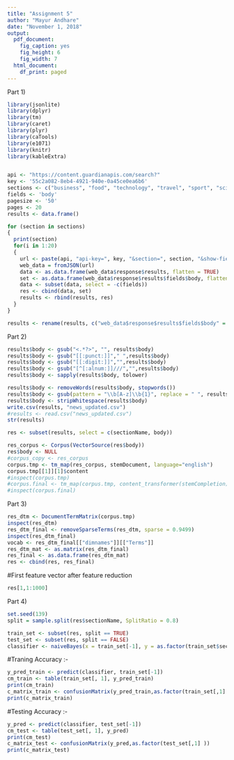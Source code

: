```yaml
---
title: "Assignment 5"
author: "Mayur Andhare"
date: "November 1, 2018"
output:
  pdf_document:
    fig_caption: yes
    fig_height: 6
    fig_width: 7
  html_document:
    df_print: paged
---
```


Part 1)

```r
library(jsonlite)
library(dplyr)
library(tm)
library(caret)
library(plyr)
library(caTools)
library(e1071)
library(knitr)
library(kableExtra)


api <- "https://content.guardianapis.com/search?"
key <- '55c2a082-8eb4-4921-940e-0a45ce0ea6b6'
sections <- c("business", "food", "technology", "travel", "sport", "science")
fields <- 'body'
pagesize <- '50'
pages <- 20
results <- data.frame()

```


```r
for (section in sections)
{
  print(section)
  for(i in 1:20)
  {
    url <- paste(api, "api-key=", key, "&section=", section, "&show-fields=", fields, "&page-size=", pagesize, "&page=", i, sep = "")
    web_data = fromJSON(url)
    data <- as.data.frame(web_data$response$results, flatten = TRUE)
    set <- as.data.frame(web_data$response$results$fields$body, flatten = TRUE)
    data <- subset(data, select = -c(fields))
    res <- cbind(data, set)
    results <- rbind(results, res)
  }
}

results <- rename(results, c("web_data$response$results$fields$body" = "body"))
```


Part 2)

```r
results$body <- gsub("<.*?>", "", results$body)
results$body <- gsub("[[:punct:]]"," ",results$body)
results$body <- gsub("[[:digit:]]","",results$body)
results$body <- gsub("[^[:alnum:]]///","",results$body)
results$body <- sapply(results$body, tolower)
```


```r
results$body <- removeWords(results$body, stopwords())
results$body <- gsub(pattern = "\\b[A-z]\\b{1}", replace = " ", results$body)
results$body <- stripWhitespace(results$body)
write.csv(results, "news_updated.csv")
#results <- read.csv("news_updated.csv")
str(results)
```

```r
res <- subset(results, select = c(sectionName, body))

res_corpus <- Corpus(VectorSource(res$body))
res$body <- NULL
#corpus_copy <- res_corpus
corpus.tmp <- tm_map(res_corpus, stemDocument, language="english")
corpus.tmp[[1]][1]$content
#inspect(corpus.tmp)
#corpus.final <- tm_map(corpus.tmp, content_transformer(stemCompletion), dictionary = corpus_copy)
#inspect(corpus.final)

```

Part 3)

```r
res_dtm <- DocumentTermMatrix(corpus.tmp)
inspect(res_dtm)
res_dtm_final <- removeSparseTerms(res_dtm, sparse = 0.9499)
inspect(res_dtm_final)
vocab <- res_dtm_final[["dimnames"]][["Terms"]]
res_dtm_mat <- as.matrix(res_dtm_final)
res_final <- as.data.frame(res_dtm_mat)
res <- cbind(res, res_final)
```




#First feature vector after feature reduction
```r
res[1,1:1000]

```

Part 4)

```r

set.seed(139)
split = sample.split(res$sectionName, SplitRatio = 0.8)

train_set <- subset(res, split == TRUE)
test_set <- subset(res, split == FALSE)
classifier <- naiveBayes(x = train_set[-1], y = as.factor(train_set$sectionName), laplace = 3)
```

#Traning Accuracy :- 
```r
y_pred_train <- predict(classifier, train_set[-1])
cm_train <- table(train_set[, 1], y_pred_train)
print(cm_train)
c_matrix_train <- confusionMatrix(y_pred_train,as.factor(train_set[,1] ))
print(c_matrix_train)

```

#Testing Accuracy :- 
```r
y_pred <- predict(classifier, test_set[-1])
cm_test <- table(test_set[, 1], y_pred)
print(cm_test)
c_matrix_test <- confusionMatrix(y_pred,as.factor(test_set[,1] ))
print(c_matrix_test)
```

